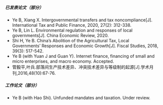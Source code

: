 ##### 已发表论文（部分）  
* Ye B, Xiang X. Intergovernmental transfers and tax noncompliance[J]. International Tax and Public Finance, 2020, 27(2): 312-338.  
* Ye B, Lin L. Environmental regulation and responses of local governments[J]. China Economic Review, 2020.  
* Shi H, Ye B. China's Abolition of the Agricultural Tax, Local Governments’ Responses and Economic Growth[J]. Fiscal Studies, 2018, 39(3): 517-542.  
* Ye B (with Yuan J and Guan Y). Internet finance, financing of small and micro enterprises, and macro economy. Accepted.  
* 管毅平,叶兵.部落间生产技术差异、冲突技术差异与等级制的起源[J].学术月刊,2016,48(10):67-76.  
   
##### 工作论文（部分）    
* Ye B (with Hao Shi). Unfunded mandates and taxation. Under review.  